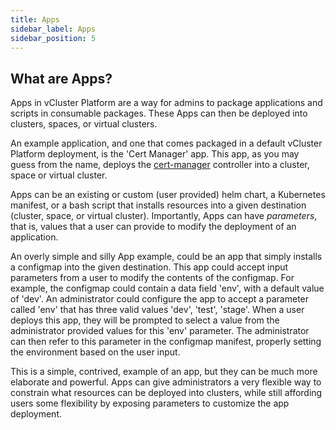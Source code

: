 ```yaml
---
title: Apps
sidebar_label: Apps
sidebar_position: 5
---
```


## What are Apps?

Apps in vCluster Platform are a way for admins to package applications and scripts in consumable packages.
These Apps can then be deployed into clusters, spaces, or virtual clusters.

An example application, and one that comes packaged in a default vCluster Platform deployment, is the 'Cert
Manager' app. This app, as you may guess from the name, deploys the
[cert-manager](https://github.com/cert-manager/cert-manager) controller into a cluster, space or
virtual cluster.

Apps can be an existing or custom (user provided) helm chart, a Kubernetes manifest, or a bash
script that installs resources into a given destination (cluster, space, or virtual cluster).
Importantly, Apps can have _parameters_, that is, values that a user can provide to modify the
deployment of an application.

An overly simple and silly App example, could be an app that simply installs a configmap into
the given destination. This app could accept input parameters from a user to modify the contents
of the configmap. For example, the configmap could contain a data field 'env', with a default
value of 'dev'. An administrator could configure the app to accept a parameter called 'env' that
has three valid values 'dev', 'test', 'stage'. When a user deploys this app, they will be
prompted to select a value from the administrator provided values for this 'env' parameter. The
administrator can then refer to this parameter in the configmap manifest, properly setting the
environment based on the user input.

This is a simple, contrived, example of an app, but they can be much more elaborate and powerful.
Apps can give administrators a very flexible way to constrain what resources can be
deployed into clusters, while still affording users some flexibility by exposing parameters to
customize the app deployment.
